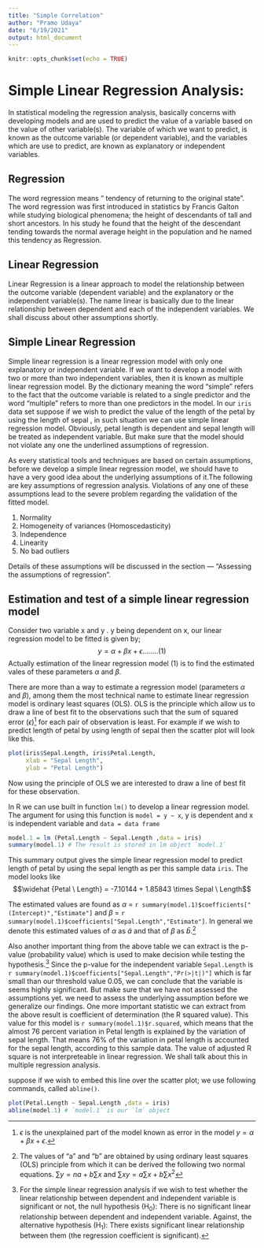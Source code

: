 ---
title: "Simple Correlation"
author: "Pramo Udaya"
date: "6/19/2021"
output: html_document
---

```{r setup, include=FALSE}
knitr::opts_chunk$set(echo = TRUE)
```

# Simple Linear Regression Analysis:

In statistical modeling the  regression analysis, basically concerns with developing models and are used to  predict the value of a variable based on the value of other variable(s). The variable of which we want to predict, is known as the outcome variable (or dependent variable), and  the variables which are use to predict, are known as explanatory or independent variables.


## Regression

The word regression means " tendency of returning to the original state". The word regression was first introduced in statistics by Francis Galton while studying biological phenomena; the height of descendants of tall and short ancestors. In his study he found that the height of the descendant tending towards the normal average height in the population and he named this tendency as Regression.

## Linear Regression

Linear Regression is a linear approach to model the relationship between the outcome variable (dependent variable) and the explanatory or the independent variable(s). The name linear is basically due to the linear relationship between dependent and each of the independent variables. We shall discuss about other assumptions shortly.

## Simple Linear Regression

Simple linear regression is a linear regression model with only one explanatory or independent variable. If we want to develop a model with two or more than two independent variables, then it is known as multiple linear regression model.
By the dictionary meaning the word "simple" refers to the fact that the outcome variable is related to a single predictor and the word "multiple" refers to more than one predictors in the model. In our `iris` data set suppose if we wish to predict the value of the length of the petal by using the length of sepal , in such situation we can use  simple linear regression model. Obviously, petal length is dependent and sepal length will be treated as independent variable. But make sure that the model should not violate any one the underlined assumptions of regression.

As every statistical tools and techniques are based on certain assumptions, before we develop a simple linear regression model, we should have to have a very good idea about the underlying assumptions of it.The following are key assumptions of regression analysis. Violations of any one of these assumptions lead to the severe problem regarding the validation of the fitted model.

1. Normality     
2. Homogeneity of variances (Homoscedasticity)            
3. Independence                
4. Linearity        
5. No bad outliers

Details of these assumptions will be discussed in the section --- "Assessing the assumptions of regression".

## Estimation and test of a simple linear regression model

Consider two variable x and y . y being dependent on x, our linear regression model to be fitted is given by; $$ y = \alpha + \beta {x} + \epsilon ........(1)$$
Actually estimation of the linear regression model (1) is to find the estimated vales of these parameters $\alpha$ and $\beta$.

There are more than a way to estimate a regression model (parameters $\alpha$ and $\beta$), among them the most technical name to estimate linear regression model is ordinary least squares (OLS). OLS is the principle which allow us to draw a line of best fit to the observations such that the sum of squared error ($\epsilon$)^[$\epsilon$ is the unexplained part of the model known as error in the model $y = \alpha + \beta {x} + \epsilon$.] for each pair of observation is least. For example if we wish to predict length of petal by using length of sepal then the scatter plot will look like this. 

```{r, comment=NA, fig.cap= " Scatter plot of Petal length on Sepal length"}
plot(iris$Sepal.Length, iris$Petal.Length,
     xlab = "Sepal Length",
     ylab = "Petal Length")
```

Now using the principle of OLS we are interested to draw a line of best fit for these observation.

In R we can use built in function `lm()` to develop a linear regression model. The argument for using this function is `model = y ~ x`, y is dependent and x is independent variable and `data = data frame`

```{r, comment=NA}
model.1 = lm (Petal.Length ~ Sepal.Length ,data = iris)
summary(model.1) # The result is stored in lm object `model.1`
```

This summary output gives the simple linear regression model to predict length of petal by using the sepal length as per this sample data `iris`. The model looks like
$$\widehat {Petal \ Length} = -7.10144 + 1.85843 \times Sepal \ Length$$ 


The estimated values are found as $\alpha$ = `r summary(model.1)$coefficients["(Intercept)","Estimate"]`
and $\beta$ = `r summary(model.1)$coefficients["Sepal.Length","Estimate"]`. In general we denote this estimated values of $\alpha$ as $\widehat{a}$ and that of $\beta$ as $\widehat{b}$.^[The values of "a" and "b" are obtained by using ordinary least squares (OLS) principle from which it can be derived the following two normal equations. $\sum y = na + b \sum x$ and  $\sum xy = a \sum x + b \sum x^2$]

Also another important thing from the above table we can extract is the p- value (probability value) which is used to make decision while testing the hypothesis.^[For the simple linear regression analysis if we wish to test whether the linear relationship between dependent and independent variable is significant or not, the null hypothesis (H~0~): There is no significant linear relationship between dependent and independent variable. Against, the alternative hypothesis (H~1~): There exists significant linear relationship between them (the regression coefficient is significant).] Since the p-value for the independent variable `Sepal.Length` is `r summary(model.1)$coefficients["Sepal.Length","Pr(>|t|)"]` which is far small than our threshold value 0.05, we can conclude that the variable is seems highly significant. But  make sure that we have not assessed the assumptions yet. we need to assess the underlying assumption before we generalize our findings. One more important statistic we can extract from the above result is coefficient of determination (the R squared value). This value for this model is `r summary(model.1)$r.squared`, which means that the almost 76 percent variation in Petal length is explained by the variation of sepal length. That means 76% of the variation in petal length is accounted for the sepal length, according to this sample data. The value of adjusted R square is not interpreteable in linear regression. We shall talk about this in multiple regression analysis.

\newpage

suppose if we wish to embed this line over the scatter plot; we use following commands, called `abline()`.

```{r, comment=NA, fig.cap= "Scatter plot embedded with the line of best fit" }
plot(Petal.Length ~ Sepal.Length ,data = iris)
abline(model.1) # `model.1` is our `lm` object
```



